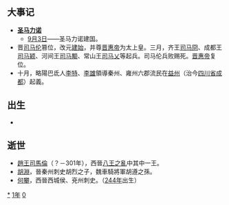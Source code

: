{{yearTOC|301|西晋'''[[永康_(晋惠帝)|永康]]二年'''，'''[[永宁_(晋惠帝)|永宁]]元年'''；赵廞'''[[太平_(赵廞)|太平]]二年'''；司马伦'''[[建始_(司马伦)|建始]]元年'''}}

== 大事记 ==
* '''[[圣马力诺|圣马力诺]]'''
** [[9月3日|9月3日]]——圣马力诺建国。
*晋[[司马伦|司马伦]]篡位，改元[[建始|建始]]，并尊[[晋惠帝|晋惠帝]]为太上皇。三月，齐王[[司马冏|司马冏]]、成都王[[司马颖|司马颖]]、河间王[[司马颙|司马颙]]、常山王[[司马乂|司马乂]]等起兵。司马伦兵败赐死。[[晋惠帝|晋惠帝]]复位。
*十月，略陽巴氐人[[李特|李特]]、[[李雄|李雄]]領導秦州、雍州六郡流民在[[益州|益州]]（治今[[四川省|四川省]][[成都|成都]]）起義。

== 出生 ==
*

== 逝世 ==
{{Wikisource year mention}}
* [[趙王|趙王]][[司馬倫|司馬倫]]（？－301年），西晉[[八王之亂|八王之亂]]中其中一王。
* [[胡淵|胡淵]]，晉秦州刺史胡烈之子，魏車騎將軍胡遵之孫。
* [[何攀|何攀]]，西晉西城侯、兗州刺史。（[[244年|244年]]出生）

[[Category:301年|*]]
[[Category:300年代|1年]]
[[Category:4世纪各年|0]]
